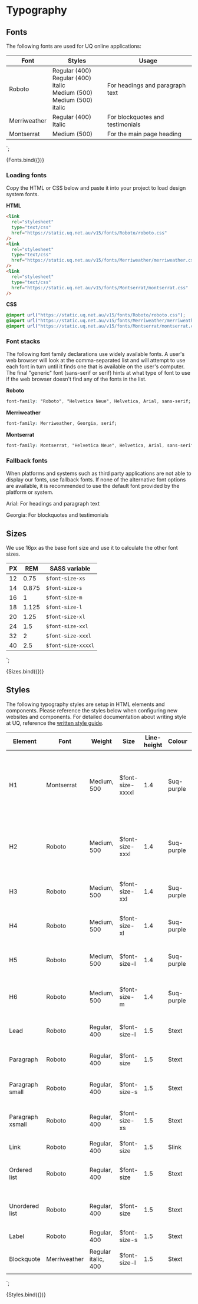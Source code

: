 
<Meta title="Core/Typography" />

# Typography

## Fonts

The following fonts are used for UQ online applications:

<table className="uqds-table uqds-table--card uqds-fonts">
  <thead>
    <tr>
      <th>Font</th>
      <th>Styles</th>
      <th>Usage</th>
    </tr>
  </thead>
  <tbody>
    <tr>
      <td><div class="uqds-font uqds-font--roboto">Roboto</div></td>
      <td>
        <div class="uqds-font uqds-font--roboto">Regular (400)</div>
        <div class="uqds-font uqds-font--roboto uqds-font--italic">Regular (400) italic</div>
        <div class="uqds-font uqds-font--roboto uqds-font--500">Medium (500)</div>
        <div class="uqds-font uqds-font--roboto uqds-font--500 uqds-font--italic">Medium (500) italic</div>
      </td>
      <td>For headings and paragraph text</td>
    </tr>
    <tr>
      <td><div class="uqds-font uqds-font--merriweather uqds-font--italic">Merriweather</div></td>
      <td><div class="uqds-font uqds-font--merriweather uqds-font--italic">Regular (400) Italic</div></td>
      <td>For blockquotes and testimonials</td>
    </tr>
    <tr>
      <td><div class="uqds-font uqds-font--montserrat uqds-font--500">Montserrat</div></td>
      <td><div class="uqds-font uqds-font--montserrat uqds-font--500">Medium (500)</div></td>
      <td>For the main page heading</td>
    </tr>
  </tbody>
</table>
`;

<Story name="Fonts">{Fonts.bind({})}</Story>

### Loading fonts

Copy the HTML or CSS below and paste it into your project to load design system fonts.

**HTML**

```html
<link
  rel="stylesheet"
  type="text/css"
  href="https://static.uq.net.au/v15/fonts/Roboto/roboto.css"
/>
<link
  rel="stylesheet"
  type="text/css"
  href="https://static.uq.net.au/v15/fonts/Merriweather/merriweather.css"
/>
<link
  rel="stylesheet"
  type="text/css"
  href="https://static.uq.net.au/v15/fonts/Montserrat/montserrat.css"
/>
```

**CSS**

```css
@import url("https://static.uq.net.au/v15/fonts/Roboto/roboto.css");
@import url("https://static.uq.net.au/v15/fonts/Merriweather/merriweather.css");
@import url("https://static.uq.net.au/v15/fonts/Montserrat/montserrat.css");
```

### Font stacks

The following font family declarations use widely available fonts. A user's web browser will look at the comma-separated list and will
attempt to use each font in turn until it finds one that is available on the user's computer. The final "generic" font (sans-serif or serif) hints at what type of font to use if the web browser doesn't
find any of the fonts in the list.

**Roboto**

```css
font-family: "Roboto", "Helvetica Neue", Helvetica, Arial, sans-serif;
```

**Merriweather**

```css
font-family: Merriweather, Georgia, serif;
```

**Montserrat**

```css
font-family: Montserrat, "Helvetica Neue", Helvetica, Arial, sans-serif;
```

### Fallback fonts

When platforms and systems such as third party applications are not able to display our fonts, use fallback fonts. If none of the alternative font options are available, it is recommended to use the default font provided by the platform or system.

<p>
  <span class="uqds-font uqds-font--arial">Arial</span>: For headings and
  paragraph text
</p>
<p>
  <span class="uqds-font uqds-font--georgia uqds-font--italic">Georgia</span>:
  For blockquotes and testimonials
</p>

## Sizes

We use 16px as the base font size and use it to calculate the other font sizes.

<table className="uqds-table uqds-table--card">
  <thead>
    <tr>
      <th>PX</th>
      <th>REM</th>
      <th>SASS variable</th>
    </tr>
  </thead>
  <tbody>
    <tr>
      <td>12</td>
      <td>0.75</td>
      <td><code>$font-size-xs</code></td>
    </tr>
    <tr>
      <td>14</td>
      <td>0.875</td>
      <td><code>$font-size-s</code></td>
    </tr>
    <tr>
      <td>16</td>
      <td>1</td>
      <td><code>$font-size-m</code></td>
    </tr>
    <tr>
      <td>18</td>
      <td>1.125</td>
      <td><code>$font-size-l</code></td>
    </tr>
    <tr>
      <td>20</td>
      <td>1.25</td>
      <td><code>$font-size-xl</code></td>
    </tr>
    <tr>
      <td>24</td>
      <td>1.5</td>
      <td><code>$font-size-xxl</code></td>
    </tr>
    <tr>
      <td>32</td>
      <td>2</td>
      <td><code>$font-size-xxxl</code></td>
    </tr>
    <tr>
      <td>40</td>
      <td>2.5</td>
      <td><code>$font-size-xxxxl</code></td>
    </tr>
  </tbody>
</table>
`;

<Story name="Sizes">{Sizes.bind({})}</Story>

## Styles

The following typography styles are setup in HTML elements and components. Please reference the styles below when configuring new websites and components. For detailed documentation about writing style at UQ, reference the <a href="https://marketing-communication.uq.edu.au/written-style-guide" target="_blank" rel="nofollow noopener noreferrer" class="sbdocs sbdocs-a css-19nbuh3">written style guide</a>.

<table className="uqds-table uqds-table--card">
  <thead>
    <tr className="uqds-table__mobile-heading">
      <th className="uqds-table__heading">Element</th>
      <th className="uqds-table__heading">Font</th>
      <th className="uqds-table__heading">Weight</th>
      <th className="uqds-table__heading">Size</th>
      <th className="uqds-table__heading">Line-height</th>
      <th className="uqds-table__heading">Colour</th>
      <th className="uqds-table__heading">Example</th>
    </tr>
  </thead>
  <tbody>
    <tr className="uqds-table__row">
      <td className="uqds-table__item">H1</td>
      <td className="uqds-table__item" data-title="Font:">Montserrat</td>
      <td className="uqds-table__item" data-title="Weight:">Medium, 500</td>
      <td className="uqds-table__item" data-title="Size:">$font-size-xxxxl</td>
      <td className="uqds-table__item" data-title="Line-height:">1.4</td> 
      <td className="uqds-table__item" data-title="Colour:">$uq-purple</td>
      <td className="uqds-table__item" data-title="Example"><h1>This is a H1 heading</h1></td> 
    </tr>
    <tr className="uqds-table__row">
      <td className="uqds-table__item">H2</td>
      <td className="uqds-table__item" data-title="Font:">Roboto</td>
      <td className="uqds-table__item" data-title="Weight:">Medium, 500</td>
      <td className="uqds-table__item" data-title="Size:">$font-size-xxxl</td>
      <td className="uqds-table__item" data-title="Line-height:">1.4</td>
      <td className="uqds-table__item" data-title="Colour:">$uq-purple</td>
      <td className="uqds-table__item" data-title="Example"><h2>This is a H2 heading</h2></td> 
    </tr>
    <tr className="uqds-table__row">
      <td className="uqds-table__item">H3</td>
      <td className="uqds-table__item" data-title="Font:">Roboto</td>
      <td className="uqds-table__item" data-title="Weight:">Medium, 500</td>
      <td className="uqds-table__item" data-title="Size:">$font-size-xxl</td>
      <td className="uqds-table__item" data-title="Line-height:">1.4</td>
      <td className="uqds-table__item" data-title="Colour:">$uq-purple</td>
      <td className="uqds-table__item" data-title="Example"><h3>This is a H3 heading</h3></td> 
    </tr>
    <tr className="uqds-table__row">
      <td className="uqds-table__item">H4</td>
      <td className="uqds-table__item" data-title="Font:">Roboto</td>
      <td className="uqds-table__item" data-title="Weight:">Medium, 500</td>
      <td className="uqds-table__item" data-title="Size:">$font-size-xl</td>
      <td className="uqds-table__item" data-title="Line-height:">1.4</td>
      <td className="uqds-table__item" data-title="Colour:">$uq-purple</td>
      <td className="uqds-table__item" data-title="Example"><h4>This is a H4 heading</h4></td> 
    </tr>
    <tr className="uqds-table__row">
      <td className="uqds-table__item">H5</td>
      <td className="uqds-table__item" data-title="Font:">Roboto</td>
      <td className="uqds-table__item" data-title="Weight:">Medium, 500</td>
      <td className="uqds-table__item" data-title="Size:">$font-size-l</td>
      <td className="uqds-table__item" data-title="Line-height:">1.4</td>
      <td className="uqds-table__item" data-title="Colour:">$uq-purple</td>
      <td className="uqds-table__item" data-title="Example"><h5>This is a H5 heading</h5></td> 
    </tr>
    <tr className="uqds-table__row">
      <td className="uqds-table__item">H6</td>
      <td className="uqds-table__item" data-title="Font:">Roboto</td>
      <td className="uqds-table__item" data-title="Weight:">Medium, 500</td>
      <td className="uqds-table__item" data-title="Size:">$font-size-m</td>
      <td className="uqds-table__item" data-title="Line-height:">1.4</td>
      <td className="uqds-table__item" data-title="Colour:">$uq-purple</td>
      <td className="uqds-table__item" data-title="Example"><h6>This is a H6 heading</h6></td> 
    </tr>
    <tr className="uqds-table__row">
      <td className="uqds-table__item">Lead</td>
      <td className="uqds-table__item" data-title="Font:">Roboto</td>
      <td className="uqds-table__item" data-title="Weight:">Regular, 400</td>
      <td className="uqds-table__item" data-title="Size:">$font-size-l</td>
      <td className="uqds-table__item" data-title="Line-height:">1.5</td>
      <td className="uqds-table__item" data-title="Colour:">$text</td>
      <td className="uqds-table__item" data-title="Example"><p class="uqds-font--lead">This is lead paragraph text</p></td> 
    </tr>
    <tr className="uqds-table__row">
      <td className="uqds-table__item">Paragraph</td>
      <td className="uqds-table__item" data-title="Font:">Roboto</td>
      <td className="uqds-table__item" data-title="Weight:">Regular, 400</td>
      <td className="uqds-table__item" data-title="Size:">$font-size</td>
      <td className="uqds-table__item" data-title="Line-height:">1.5</td>
      <td className="uqds-table__item" data-title="Colour:">$text</td>
      <td className="uqds-table__item" data-title="Example"><p>This is paragraph text</p></td> 
    </tr>
    <tr className="uqds-table__row">
      <td className="uqds-table__item">Paragraph small</td>
      <td className="uqds-table__item" data-title="Font:">Roboto</td>
      <td className="uqds-table__item" data-title="Weight:">Regular, 400</td>
      <td className="uqds-table__item" data-title="Size:">$font-size-s</td>
      <td className="uqds-table__item" data-title="Line-height:">1.5</td>
      <td className="uqds-table__item" data-title="Colour:">$text</td>
      <td className="uqds-table__item" data-title="Example"><p class="uqds-font--small">This is small paragraph text</p></td> 
    </tr>
    <tr className="uqds-table__row">
      <td className="uqds-table__item">Paragraph xsmall</td>
      <td className="uqds-table__item" data-title="Font:">Roboto</td>
      <td className="uqds-table__item" data-title="Weight:">Regular, 400</td>
      <td className="uqds-table__item" data-title="Size:">$font-size-xs</td>
      <td className="uqds-table__item" data-title="Line-height:">1.5</td>
      <td className="uqds-table__item" data-title="Colour:">$text</td>
      <td className="uqds-table__item" data-title="Example"><p class="uqds-font--xsmall">This is extra small paragraph text</p></td> 
    </tr>
    <tr className="uqds-table__row">
      <td className="uqds-table__item">Link</td>
      <td className="uqds-table__item" data-title="Font:">Roboto</td>
      <td className="uqds-table__item" data-title="Weight:">Regular, 400</td>
      <td className="uqds-table__item" data-title="Size:">$font-size</td>
      <td className="uqds-table__item" data-title="Line-height:">1.5</td>
      <td className="uqds-table__item" data-title="Colour:">$link</td>
      <td className="uqds-table__item" data-title="Example"><a href="">This is a link</a></td> 
    </tr>
    <tr className="uqds-table__row">
      <td className="uqds-table__item">Ordered list</td>
      <td className="uqds-table__item" data-title="Font:">Roboto</td>
      <td className="uqds-table__item" data-title="Weight:">Regular, 400</td>
      <td className="uqds-table__item" data-title="Size:">$font-size</td>
      <td className="uqds-table__item" data-title="Line-height:">1.5</td>
      <td className="uqds-table__item" data-title="Colour:">$text</td>
      <td className="uqds-table__item" data-title="Example"><ol><li>This is an ordered list item</li></ol></td> 
    </tr>
    <tr className="uqds-table__row">
      <td className="uqds-table__item">Unordered list</td>
      <td className="uqds-table__item" data-title="Font:">Roboto</td>
      <td className="uqds-table__item" data-title="Weight:">Regular, 400</td>
      <td className="uqds-table__item" data-title="Size:">$font-size</td>
      <td className="uqds-table__item" data-title="Line-height:">1.5</td>
      <td className="uqds-table__item" data-title="Colour:">$text</td>
      <td className="uqds-table__item" data-title="Example"><ul><li>This is an unordered list item</li></ul></td> 
    </tr>
    <tr className="uqds-table__row">
      <td className="uqds-table__item">Label</td>
      <td className="uqds-table__item" data-title="Font:">Roboto</td>
      <td className="uqds-table__item" data-title="Weight:">Regular, 400</td>
      <td className="uqds-table__item" data-title="Size:">$font-size-s</td>
      <td className="uqds-table__item" data-title="Line-height:">1.5</td>
      <td className="uqds-table__item" data-title="Colour:">$text</td>
      <td className="uqds-table__item" data-title="Example"><label>This is a label</label></td> 
    </tr>
    <tr className="uqds-table__row">
      <td className="uqds-table__item">Blockquote</td>
      <td className="uqds-table__item" data-title="Font:">Merriweather</td>
      <td className="uqds-table__item" data-title="Weight:">Regular italic, 400</td>
      <td className="uqds-table__item" data-title="Size:">$font-size-l</td>
      <td className="uqds-table__item" data-title="Line-height:">1.5</td>
      <td className="uqds-table__item" data-title="Colour:">$text</td>
      <td className="uqds-table__item" data-title="Example"><blockquote>This is a blockquote</blockquote></td> 
    </tr>
  </tbody>
</table>
`;

<Story name="Styles">{Styles.bind({})}</Story>
